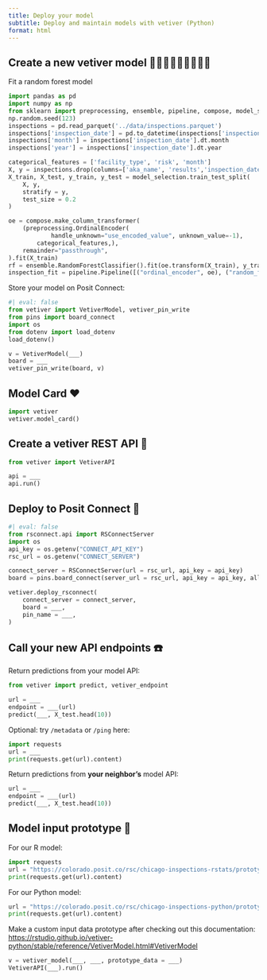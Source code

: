 ```yaml
---
title: Deploy your model
subtitle: Deploy and maintain models with vetiver (Python)
format: html
---
```


## Create a new vetiver model 🌳🌴🌲🌲🌴🌳🌴🌳🌲

Fit a random forest model

```python
import pandas as pd
import numpy as np
from sklearn import preprocessing, ensemble, pipeline, compose, model_selection
np.random.seed(123)
inspections = pd.read_parquet('../data/inspections.parquet')
inspections['inspection_date'] = pd.to_datetime(inspections['inspection_date'])
inspections['month'] = inspections['inspection_date'].dt.month
inspections['year'] = inspections['inspection_date'].dt.year

categorical_features = ['facility_type', 'risk', 'month']
X, y = inspections.drop(columns=['aka_name', 'results','inspection_date']), inspections['results']
X_train, X_test, y_train, y_test = model_selection.train_test_split(
    X, y,
    stratify = y,
    test_size = 0.2
)

oe = compose.make_column_transformer(
    (preprocessing.OrdinalEncoder(
            handle_unknown="use_encoded_value", unknown_value=-1),
        categorical_features,),
    remainder="passthrough",
).fit(X_train)
rf = ensemble.RandomForestClassifier().fit(oe.transform(X_train), y_train)
inspection_fit = pipeline.Pipeline([("ordinal_encoder", oe), ("random_forest", rf)])
```

Store your model on Posit Connect:

```python
#| eval: false
from vetiver import VetiverModel, vetiver_pin_write
from pins import board_connect
import os
from dotenv import load_dotenv
load_dotenv()

v = VetiverModel(___)
board = ___
vetiver_pin_write(board, v)
```

## Model Card ❤️

```python
import vetiver
vetiver.model_card()
```

## Create a vetiver REST API 🏺

```python
from vetiver import VetiverAPI

api = ___
api.run()
```

## Deploy to Posit Connect 🚀

```python
#| eval: false
from rsconnect.api import RSConnectServer
import os
api_key = os.getenv("CONNECT_API_KEY")
rsc_url = os.getenv("CONNECT_SERVER")

connect_server = RSConnectServer(url = rsc_url, api_key = api_key)
board = pins.board_connect(server_url = rsc_url, api_key = api_key, allow_pickle_read = True)

vetiver.deploy_rsconnect(
    connect_server = connect_server,
    board = ___,
    pin_name = ___,
)
```

## Call your new API endpoints ☎️

Return predictions from your model API:

```python
from vetiver import predict, vetiver_endpoint

url = ___
endpoint = ___(url)
predict(___, X_test.head(10))
```

Optional: try `/metadata` or `/ping` here:

```python
import requests
url = ___
print(requests.get(url).content)
```

Return predictions from **your neighbor's** model API:

```python
url = ___
endpoint = ___(url)
predict(___, X_test.head(10))
```


## Model input prototype 🔀

For our R model:

```python
import requests
url = "https://colorado.posit.co/rsc/chicago-inspections-rstats/prototype/"
print(requests.get(url).content)
```

For our Python model:

```python
url = "https://colorado.posit.co/rsc/chicago-inspections-python/prototype/"
print(requests.get(url).content)
```

Make a custom input data prototype after checking out this documentation:
<https://rstudio.github.io/vetiver-python/stable/reference/VetiverModel.html#VetiverModel>

```python
v = vetiver_model(___, ___, prototype_data = ___)
VetiverAPI(___).run()
```
